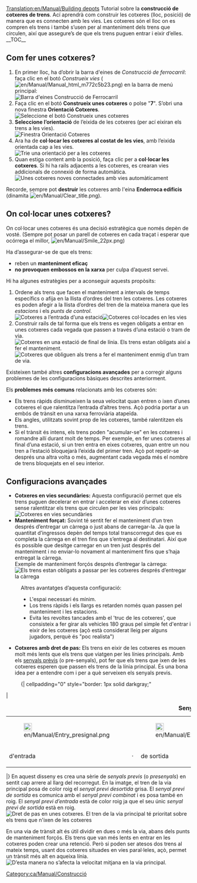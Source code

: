 [[Translation:en/Manual/Building depots]]
{{ca/Manual/Tutorial/Tutorial}}{{ca/Nota|Aquesta pàgina descriu només les cotxeres ferroviàries. També hi ha altres [[ca/Manual/Cotxeres i depòsits|cotxeres i depòsits]] per als altres tipus de transport.}}
Tutorial sobre la '''construcció de cotxeres de trens'''. Ací aprendrà com construir les cotxeres (lloc, posició) de manera que es connecten amb les vies. Les cotxeres són el lloc on es compren els trens i també s’usen per al manteniment dels trens que circulen, així que assegure’s de que els trens puguen entrar i eixir d’elles.
__TOC__
== Com fer unes cotxeres? ==
#En primer lloc, ha d’obrir la barra d'eines de ''Construcció de ferrocarril'': faça clic en el botó ''Construeix vies'' ([[File:en/Manual/Manual html m772c5b23.png]]) en la barra de menú principal:<br/>[[File:ca/Manual/Railroad Construction.png|none|frame|Barra d'eines Construcció de Ferrocarril]]
#Faça clic en el botó '''Construeix unes cotxeres''' o polse "'''7'''". S’obri una nova finestra '''Orientació Cotxeres'''.<br/>[[File:ca/Manual/New depot.png|none|frame|Seleccione el botó Construeix unes cotxeres]]
#'''Seleccione l’orientació''' de l’eixida de les cotxeres (per ací eixiran els trens a les vies).<br/>[[File:ca/Manual/Depot direction.png|none|frame|Finestra Orientació Cotxeres]]
#Ara ha de '''col·locar les cotxeres al costat de les vies''', amb l’eixida orientada cap a les vies.<br/>[[File:en/Manual/Depot position.png|none|frame|Trie una orientació per a les cotxeres]]
#Quan estiga content amb la posició, faça clic per a '''col·locar les cotxeres'''. Si hi ha rails adjacents a les cotxeres, es crearan vies addicionals de connexió de forma automàtica.<br/>[[File:en/Manual/New depot placed.png|none|frame|Unes cotxeres noves connectades amb vies automàticament]]

Recorde, sempre pot '''destruir''' les cotxeres amb l'eina '''Enderroca edificis''' (dinamita [[File:en/Manual/Clear title.png]]).

== On col·locar unes cotxeres? ==
On col·locar unes cotxeres és una decisió estratègica que només depèn de vosté. (Sempre pot posar un parell de cotxeres en cada traçat i esperar que ocórrega el millor, [[File:en/Manual/Smile 22px.png]])

Ha d’assegurar-se de que els trens:
* reben un '''manteniment eficaç'''
* '''no provoquen embossos en la xarxa''' per culpa d’aquest servei.

Hi ha algunes estratègies per a aconseguir aquests propòsits:
#Ordene als trens que facen el manteniment a intervals de temps específics o afija en la llista d’ordres del tren les cotxeres. Les cotxeres es poden afegir a la llista d’ordres del tren de la mateixa manera que les ''estacions'' i els ''punts de control''.<br/>[[File:en/Manual/Depot at station entrance.png|none|frame|Cotxeres a l’entrada d’una estació]][[File:en/Manual/Depots-basic.png|none|frame|Cotxeres col·locades en les vies]]
#Construir rails de tal forma que els trens es vegen obligats a entrar en unes cotxeres cada vegada que passen a través d’una estació o tram de via.<br/>[[File:en/Manual/Depot end of station.png|none|frame|Cotxeres en una estació de final de línia. Els trens estan obligats així a fer el manteniment.]][[File:en/Manual/Depots-forced.png|none|frame|Cotxeres que obliguen als trens a fer el manteniment enmig d’un tram de via.]]

Existeixen també altres '''configuracions avançades''' per a corregir alguns problemes de les configuracions bàsiques descrites anteriorment.

Els '''problemes més comuns''' relacionats amb les cotxeres són:
* Els trens ràpids disminueixen la seua velocitat quan entren o ixen d’unes cotxeres el que ralentitza l’entrada d’altres trens. Açò podria portar a un embós de trànsit en una xarxa ferroviària atapeïda.
* Els angles, utilitzats sovint prop de les cotxeres, també ralentitzen els trens.
* Si el trànsit és intens, els trens poden "acumular-se" en les cotxeres i romandre allí durant molt de temps. Per exemple, en fer unes cotxeres al final d’una estació, si un tren entra en eixes cotxeres, quan entre un nou tren a l’estació bloquejarà l’eixida del primer tren. Açò pot repetir-se després una altra volta o més, augmentant cada vegada més el nombre de trens bloquejats en el seu interior.

== Configuracions avançades ==
*'''Cotxeres en vies secundàries:''' Aquesta configuració permet que els trens puguen decelerar en entrar i accelerar en eixir d’unes cotxeres sense ralentitzar els trens que circulen per les vies principals:<br/>[[File:en/Depot on tracks.png|none|frame|Cotxeres en vies secundàries]]
*'''Manteniment forçat:''' Sovint té sentit fer el manteniment d’un tren després d’entregar un càrrega o just abans de carregar-la. Ja que la quantitat d’ingressos depèn del temps total transcorregut des que es completa la càrrega en el tren fins que s’entrega al destinatari. Així que és possible que desitge carregar en un tren just després del manteniment i no enviar-lo novament al manteniment fins que s’haja entregat la càrrega.<br/>Exemple de manteniment forçós després d’entregar la càrrega:<br/>[[File:en/Manual/Unload-then-service.png|none|frame|Els trens estan obligats a passar per les cotxeres després d’entregar la càrrega]]
:Altres avantatges d’aquesta configuració:
:* L'espai necessari és mínim.
:* Los trens ràpids i els llargs es retarden només quan passen pel manteniment i les estacions.
:* Evita les revoltes tancades amb el 'truc de les cotxeres', que consisteix a fer girar als vehicles 180 graus pel simple fet d'entrar i eixir de les cotxeres (açò està considerat lleig per alguns jugadors, perquè és "poc realista")
*'''Cotxeres amb dret de pas:''' Els trens en eixir de les cotxeres es mouen molt més lents que els trens que viatgen per les línies principals. Amb els [[ca/Manual/Senyals#senyals-previs|senyals prèvis]] (o pre-senyals), pot fer que els trens que ixen de les cotxeres esperen que passen els trens de la línia principal. És una bona idea per a entendre com i per a què serveixen els senyals previs.
:{| cellpadding="0" style="border: 1px solid darkgray;"
|
{| cellpadding="0" cellspacing="0" border="0" align="center"
|+'''Senyals previs'''
|- align="center"
|[[File:en/Manual/Entry presignal.png|22px]]
|
|[[File:en/Manual/Exit presignal.png|22px]]
|
|[[File:en/Manual/Combo presignal.png|22px]]
|- align="center"
|d'entrada 
|&nbsp;&middot;&nbsp;
|de sortida
|&nbsp;&middot;&nbsp;
|combinat
|}
|}
En aquest disseny es crea una sèrie de ''senyals previs'' (o ''presenyals'') en sentit cap arrere al llarg del recorregut. En la imatge, el tren de la via principal posa de color roig el ''senyal previ desortida'' grisa. El ''senyal previ de sortida'' es comunica amb el ''senyal previ combinat'' i es posa també en roig. El ''senyal previ d’entrada'' està de color roig ja que el seu únic ''senyal previ de sortida'' està en roig.<br/>[[File:es/Manual/Right-of-way depot.png|none|frame|Dret de pas en unes cotxeres. El tren de la via principal té prioritat sobre els trens que n'ixen de les cotxeres]]

En una via de trànsit alt és útil dividir en dues o més la via, abans dels punts de manteniment forçós. Els trens que van més lents en entrar en les cotxeres poden crear una retenció. Però si poden ser atesos dos trens al mateix temps, usant dos cotxeres situades en vies paral·leles, açò, permet un trànsit més alt en aqueixa línia.<br/>[[File:en/Manual/Split-before-servicing.png|none|frame|D’esta manera no s’afecta la velocitat mitjana en la via principal.]]

[[Category:ca/Manual/Construcció]]